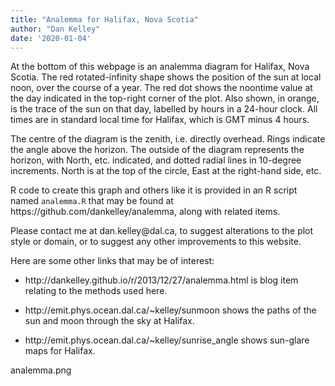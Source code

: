 ```yaml
---
title: "Analemma for Halifax, Nova Scotia"
author: "Dan Kelley"
date: '2020-01-04'
---
```


At the bottom of this webpage is an analemma diagram for Halifax, Nova
Scotia. The red rotated-infinity shape shows the position of the sun at local
noon, over the course of a year. The red dot shows the noontime value at the
day indicated in the top-right corner of the plot.  Also shown, in orange, is
the trace of the sun on that day, labelled by hours in a 24-hour clock.  All
times are in standard local time for Halifax, which is GMT minus 4 hours.

The centre of the diagram is the zenith, i.e. directly overhead. Rings
indicate the angle above the horizon. The outside of the diagram represents the
horizon, with North, etc. indicated, and dotted radial lines in 10-degree
increments.  North is at the top of the circle, East at the right-hand side,
etc.

R code to create this graph and others like it is provided in an R script named
`analemma.R` that may be found at https://github.com/dankelley/analemma,
along with related items.

Please contact me at dan.kelley@dal.ca, to suggest alterations to the plot
style or domain, or to suggest any other improvements to this website.

Here are some other links that may be of interest:

* http://dankelley.github.io/r/2013/12/27/analemma.html is blog item relating
to the methods used here.

* http://emit.phys.ocean.dal.ca/~kelley/sunmoon shows the paths of the sun and
moon through the sky at Halifax.

* http://emit.phys.ocean.dal.ca/~kelley/sunrise_angle shows sun-glare maps for Halifax.

analemma.png



